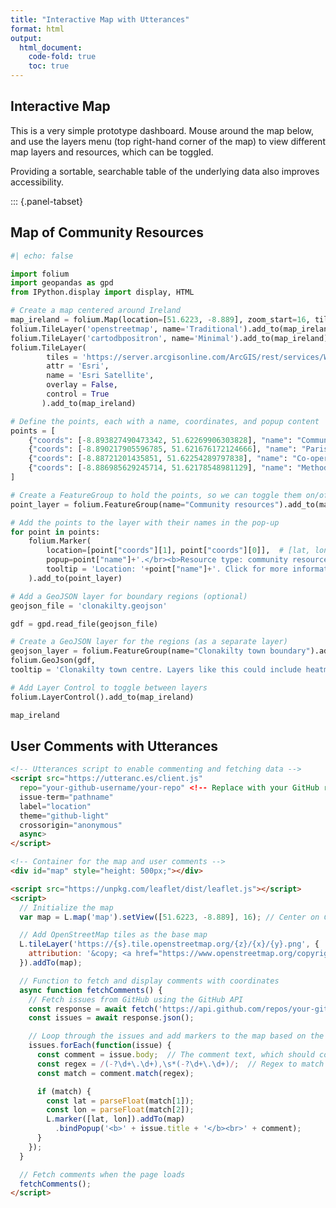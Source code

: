 ```yaml
---
title: "Interactive Map with Utterances"
format: html
output: 
  html_document:
    code-fold: true
    toc: true
---
```


## Interactive Map

This is a very simple prototype dashboard. Mouse around the map below, and use the layers menu (top right-hand corner of the map)
to view different map layers and resources, which can be toggled.

Providing a sortable, searchable table of the underlying data also improves accessibility.

::: {.panel-tabset}

## Map of Community Resources

```python
#| echo: false

import folium
import geopandas as gpd
from IPython.display import display, HTML

# Create a map centered around Ireland
map_ireland = folium.Map(location=[51.6223, -8.889], zoom_start=16, tiles=None)  # Clonakilty
folium.TileLayer('openstreetmap', name='Traditional').add_to(map_ireland)
folium.TileLayer('cartodbpositron', name='Minimal').add_to(map_ireland)
folium.TileLayer(
        tiles = 'https://server.arcgisonline.com/ArcGIS/rest/services/World_Imagery/MapServer/tile/{z}/{y}/{x}',
        attr = 'Esri',
        name = 'Esri Satellite',
        overlay = False,
        control = True
       ).add_to(map_ireland)

# Define the points, each with a name, coordinates, and popup content
points = [
    {"coords": [-8.893827490473342, 51.62269906303828], "name": "Community centre"},
    {"coords": [-8.890217905596785, 51.621676172124666], "name": "Parish hall"},
    {"coords": [-8.88721201435851, 51.62254289797838], "name": "Co-operative café"},
    {"coords": [-8.886985629245714, 51.62178548981129], "name": "Methodist hall"}
]

# Create a FeatureGroup to hold the points, so we can toggle them on/off together
point_layer = folium.FeatureGroup(name="Community resources").add_to(map_ireland)

# Add the points to the layer with their names in the pop-up
for point in points:
    folium.Marker(
        location=[point["coords"][1], point["coords"][0]],  # [lat, lon]
        popup=point["name"]+'.</br><b>Resource type: community resource.</b></br></br>More information can go here; this stays open until you exit it.',
        tooltip = 'Location: '+point["name"]+'. Click for more information',
    ).add_to(point_layer)

# Add a GeoJSON layer for boundary regions (optional)
geojson_file = 'clonakilty.geojson'

gdf = gpd.read_file(geojson_file)

# Create a GeoJSON layer for the regions (as a separate layer)
geojson_layer = folium.FeatureGroup(name="Clonakilty town boundary").add_to(map_ireland)
folium.GeoJson(gdf,
tooltip = 'Clonakilty town centre. Layers like this could include heatmaps.',).add_to(geojson_layer)

# Add Layer Control to toggle between layers
folium.LayerControl().add_to(map_ireland)

map_ireland
```

## User Comments with Utterances

```html
<!-- Utterances script to enable commenting and fetching data -->
<script src="https://utteranc.es/client.js"
  repo="your-github-username/your-repo" <!-- Replace with your GitHub repo -->
  issue-term="pathname"
  label="location"
  theme="github-light"
  crossorigin="anonymous"
  async>
</script>

<!-- Container for the map and user comments -->
<div id="map" style="height: 500px;"></div>

<script src="https://unpkg.com/leaflet/dist/leaflet.js"></script>
<script>
  // Initialize the map
  var map = L.map('map').setView([51.6223, -8.889], 16); // Center on Clonakilty

  // Add OpenStreetMap tiles as the base map
  L.tileLayer('https://{s}.tile.openstreetmap.org/{z}/{x}/{y}.png', {
    attribution: '&copy; <a href="https://www.openstreetmap.org/copyright">OpenStreetMap</a> contributors'
  }).addTo(map);

  // Function to fetch and display comments with coordinates
  async function fetchComments() {
    // Fetch issues from GitHub using the GitHub API
    const response = await fetch('https://api.github.com/repos/your-github-username/your-repo/issues?labels=location');  // Replace with your repo
    const issues = await response.json();

    // Loop through the issues and add markers to the map based on the comment body
    issues.forEach(function(issue) {
      const comment = issue.body;  // The comment text, which should contain lat, lon
      const regex = /(-?\d+\.\d+),\s*(-?\d+\.\d+)/;  // Regex to match lat, lon
      const match = comment.match(regex);

      if (match) {
        const lat = parseFloat(match[1]);
        const lon = parseFloat(match[2]);
        L.marker([lat, lon]).addTo(map)
          .bindPopup('<b>' + issue.title + '</b><br>' + comment);
      }
    });
  }

  // Fetch comments when the page loads
  fetchComments();
</script>
```